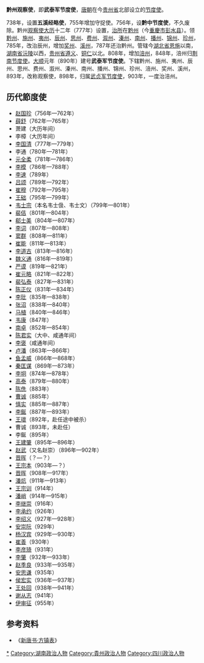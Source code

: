 '''黔州观察使'''，即'''武泰军节度使'''，[[唐朝|唐朝]]在今[[贵州省|贵州省]]北部设立的[[节度使|节度使]]。

738年，设置'''五溪经略使'''，755年增加守捉使。756年，设'''黔中节度使'''，不久废除。黔州[[观察使|观察使]][[大历|大历]]十二年（777年）设置，[[治所|治所]]在[[黔州|黔州]]（今[[重慶市|重慶市]][[彭水县|彭水县]]）。领[[黔州|黔州]]、[[施州|施州]]、[[夷州|夷州]]、[[辰州_(湖南)|辰州]]、[[思州|思州]]、[[费州|费州]]、[[溆州|溆州]]、[[溱州|溱州]]、[[南州_(黔中道)|南州]]、[[播州|播州]]、[[錦州_(唐朝)|锦州]]、[[珍州|珍州]]，785年，改治辰州，增加[[奖州|奖州]]、[[溪州_(唐朝)|溪州]]，787年还治黔州。管辖今[[湖北省|湖北省]][[恩施|恩施]]以南，[[湖南省|湖南省]][[沅陵|沅陵]]以西，[[贵州省|贵州省]][[遵义|遵义]]、[[铜仁|铜仁]]以北。808年，增加[[涪州|涪州]]，848年，涪州归[[荆南节度使|荆南节度使]]。[[大順_(唐朝)|大顺]]元年（890年）建号'''武泰军节度使'''。下辖黔州、施州、夷州、辰州、思州、费州、溆州、溱州、南州、播州、锦州、珍州、涪州、奖州、溪州，893年，改称观察使，898年，归属[[武贞军节度使|武贞军节度使]]，903年，一度治涪州。

==历代節度使==
* [[赵国珍|赵国珍]]（756年—762年）
* [[薛舒|薛舒]]（762年—765年）
* 萧建（大历年间）
* 李樟（大历年间）
* [[李国清_(唐朝)|李国清]]（777年—779年）
* 李通（780年—781年）
* [[元全柔|元全柔]]（781年—786年）
* [[李模_(唐朝)|李模]]（786年—788年）
* [[李速|李速]]（789年）
* [[吕颂|吕颂]]（789年—792年）
* [[崔穆|崔穆]]（792年—795年）
* [[王础|王础]]（795年—799年）
* [[韦士宗|韦士宗]]（本名韦士伋、韦士文）（799年—801年）
* [[裴佶|裴佶]]（801年—804年）
* [[郗士美|郗士美]]（804年—807年）
* [[李词|李词]]（807年—808年）
* [[窦群|窦群]]（808年—811年）
* [[崔能|崔能]]（811年—813年）
* [[李道古|李道古]]（813年—816年）
* [[魏义通|魏义通]]（816年—819年）
* [[严谟|严谟]]（819年—821年）
* [[崔元略|崔元略]]（821年—822年）
* [[裴弘泰|裴弘泰]]（827年—831年）
* [[陈正仪|陈正仪]]（831年—834年）
* [[李玭|李玭]]（835年—838年）
* [[张沼|张沼]]（838年—840年）
* [[马植_(唐朝)|马植]]（840年—846年）
* [[韦康_(唐朝)|韦康]]（847年）
* [[南卓|南卓]]（852年—854年）
* [[陈君实_(唐朝)|陈君实]]（大中、咸通年间）
* [[李褒|李褒]]（咸通年间）
* [[卢潘|卢潘]]（863年—866年）
* [[鱼孟威|鱼孟威]]（866年—868年）
* [[秦匡谋|秦匡谋]]（869年—873年）
* [[李坰|李坰]]（874年—878年）
* [[高泰_(唐朝)|高泰]]（879年—880年）
* [[陈侁|陈侁]]（883年）
* [[曹诚_(唐朝)|曹诚]]（885年）
* [[憘实|憘实]]（885年—887年）
* [[李鋋|李鋋]]（887年—893年）
* [[王瓌_(唐朝)|王瓌]]（892年，赴任途中被杀）
* 曹诚（893年，未赴任）
* 李鋋（895年）
* [[王建肇|王建肇]]（895年—896年）
* [[赵武_(唐朝)|赵武]]（又名赵崇）（896年—902年）
* [[晋晖|晋晖]]（？—？）
* [[王宗本|王宗本]]（903年—？）
* [[晋晖|晋晖]]（908年—917年）
* [[潘炕|潘炕]]（911年—913年）
* [[王宗训|王宗训]]（914年）
* [[潘峭|潘峭]]（914年—915年）
* [[李继崇|李继崇]]（916年）
* [[李承约|李承约]]（926年）
* [[李绍义|李绍义]]（927年—928年）
* [[安崇阮|安崇阮]]（929年）
* [[杨汉宾|杨汉宾]]（929年—930年）
* [[崔善|崔善]]（930年）
* [[李彦琦|李彦琦]]（931年）
* [[李肇_(后蜀)|李肇]]（932年—933年）
* [[赵季良|赵季良]]（933年—935年）
* [[安思谦|安思谦]]（935年）
* [[侯宏实|侯宏实]]（936年—937年）
* [[王处回|王处回]]（938年—941年）
* [[谢从志|谢从志]]（941年）
* [[伊审征|伊审征]]（955年）

==参考资料==
*《[[s:新唐書/卷064|新唐书·方镇表]]》
{{唐朝藩镇节度使}}

[[Category:武泰节度使|*]]
[[Category:湖南政治人物|Category:湖南政治人物]]
[[Category:貴州政治人物|Category:貴州政治人物]]
[[Category:四川政治人物|Category:四川政治人物]]